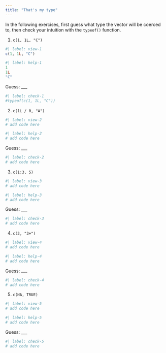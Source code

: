 ```yaml
---
title: "That's my type"
---
```


In the following exercises, first guess what type the vector will be coerced to, then check your intuition with the `typeof()` function.

1.  `c(1, 1L, "C")`

```r
#| label: view-1
c(1, 1L, "C")
```

```r
#| label: help-1
1
1L
"C"
```

Guess: \_\_\_

```r
#| label: check-1
#typeof(c(1, 1L, "C"))
```

2.  `c(1L / 0, "A")`

```r
#| label: view-2
# add code here
```

```r
#| label: help-2
# add code here
```

Guess: \_\_\_

```r
#| label: check-2
# add code here
```

3.  `c(1:3, 5)`

```r
#| label: view-3
# add code here
```

```r
#| label: help-3
# add code here
```

Guess: \_\_\_

```r
#| label: check-3
# add code here
```

4.  `c(3, "3+")`

```r
#| label: view-4
# add code here
```

```r
#| label: help-4
# add code here
```

Guess: \_\_\_

```r
#| label: check-4
# add code here
```

5.  `c(NA, TRUE)`

```r
#| label: view-5
# add code here
```

```r
#| label: help-5
# add code here
```

Guess: \_\_\_

```r
#| label: check-5
# add code here
```

